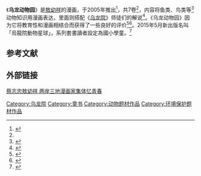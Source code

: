 {{expand|time=2015-01-26}}
《'''乌龙动物园'''》是[[敖幼祥|敖幼祥]]的漫画，于2005年推出<ref name="xinhua1">{{cite news|url=http://news.xinhuanet.com/taiwan/2005-05/16/content_2963489.htm|title=敖幼祥办《乌龙动物园》|publisher=[[新华网|新华网]]|date=2005-05-16|accessdate=2015-01-26}}</ref>，共7卷<ref name="xinhua1" />，内容将鱼类、鸟类等<ref>{{cite news|url=http://www.people.com.cn/GB/paper1787/14640/1300961.html|title=乌龙师徒《动物园》客串老师|publisher=[[京华时报|京华时报]]|date=2005-04-28|accessdate=2015-01-26|archive-date=2015-04-02|archive-url=https://web.archive.org/web/20150402140237/http://www.people.com.cn/GB/paper1787/14640/1300961.html|dead-url=no}}</ref>动物知识用漫画表达，里面则搭配《[[烏龍院_(漫畫)|乌龙院]]》师徒们的解说<ref name="xinhua2">{{cite news|url=http://news.xinhuanet.com/misc/2005-05/19/content_2975316.htm|title=敖幼祥挑战刻板教育独门绝技|publisher=新华网|date=2005-05-19|accessdate=2015-01-26|archive-date=2009-02-16|archive-url=https://web.archive.org/web/20090216040814/http://news.xinhuanet.com/misc/2005-05/19/content_2975316.htm|dead-url=no}}</ref>。《乌龙动物园》因为它将教育性和漫画相结合而获得了一些良好的评价<ref>{{cite news|url=http://news.xinhuanet.com/book/2005-05/11/content_2943504.htm|title=敖幼祥新作继续说“乌龙”|publisher=[[东方早报|东方早报]]|date=2005-05-11|accessdate=2015-01-26|archive-date=2015-04-02|archive-url=https://web.archive.org/web/20150402175301/http://news.xinhuanet.com/book/2005-05/11/content_2943504.htm|dead-url=no}}</ref><ref>{{cite news|url=http://tjgame.enorth.com.cn/system/2006/02/06/001225219.shtml|title=敖幼祥的又一爆笑漫画《乌龙动物园》|publisher=北方网|date=2006-02-10|accessdate=2015-01-26|deadurl=yes|archiveurl=https://web.archive.org/web/20150402141657/http://tjgame.enorth.com.cn/system/2006/02/06/001225219.shtml|archivedate=2015-04-02|df=}}</ref>。2015年5月新出版名叫「烏龍院動物星球」，系列套書讀者設定為國小學童。<ref>{{cite news|url=http://udn.com/news/story/6904/908660-%E7%83%8F%E9%BE%8D%E9%99%A2%E6%92%9E%E6%81%90%E9%BE%8D-%E5%AD%A9%E5%AD%90%E6%A8%82%E9%95%B7%E8%A6%8B%E8%AD%98|title=烏龍院撞恐龍 孩子樂長見識|publisher=聯合新聞網|date=2015-05-18|accessdate=2016-02-26|archive-date=2016-03-08|archive-url=https://web.archive.org/web/20160308230905/http://udn.com/news/story/6904/908660-%E7%83%8F%E9%BE%8D%E9%99%A2%E6%92%9E%E6%81%90%E9%BE%8D-%E5%AD%A9%E5%AD%90%E6%A8%82%E9%95%B7%E8%A6%8B%E8%AD%98|dead-url=no}}</ref>
== 参考文献 ==
{{Reflist}}

== 外部链接 ==
[http://culture.people.com.cn/n/2013/0603/c22219-21710490-2.html 蔡志忠敖幼祥 两岸三地漫画家集体忆青春] {{Wayback|url=http://culture.people.com.cn/n/2013/0603/c22219-21710490-2.html |date=20160304072009 }}
<!-- 乱码 http://gzdaily.dayoo.com/gb/content/2005-05/12/content_2049029.htm -->

{{漫画小作品}}{{乌龙院}}

[[Category:乌龙院|Category:乌龙院]]
[[Category:童书|Category:童书]]
[[Category:动物题材作品|Category:动物题材作品]]
[[Category:环境保护题材作品|Category:环境保护题材作品]]